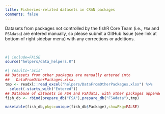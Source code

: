 ```yaml
---
title: Fisheries-related datasets in CRAN packages
comments: false
---
```


:::{.callout-tip appearance="minimal"}
Datasets from packages not controlled by the fishR Core Team (i.e., `FSA` and `FSAdata`) are entered manually, so please submit a GitHub Issue (see link at bottom of right sidebar menu) with any corrections or additions.
:::

&nbsp;

```r
#| include=FALSE
source("helpers/data_helpers.R")
```

```r
#| results='asis'
## Datasets from other packages are manually entered into
##   DataFromOtherPackages.xlsx.
tmp <- readxl::read_excel("helpers/DataFromOtherPackages.xlsx") %>%
  select(-starts_with("Entered"))
## Database of datasets in FSA and FSAdata, with other packages appended
fish_db <- rbind(prepare_db("FSA"),prepare_db("FSAdata"),tmp)

maketable(fish_db,pkgs=unique(fish_db$Package),showPkg=FALSE)
```
